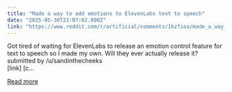 ```yaml
---
title: "Made a way to add emotions to ElevenLabs text to speech"
date: "2025-05-30T21:07:02.000Z"
link: "https://www.reddit.com/r/artificial/comments/1kzfioa/made_a_way_to_add_emotions_to_elevenlabs_text_to/"
---
```


Got tired of waiting for ElevenLabs to release an emotion control feature for text to speech so I made my own. Will they ever actually release it?
    submitted by    /u/sandinthecheeks  
 [link]   [c...

[Read more](https://www.reddit.com/r/artificial/comments/1kzfioa/made_a_way_to_add_emotions_to_elevenlabs_text_to/)
